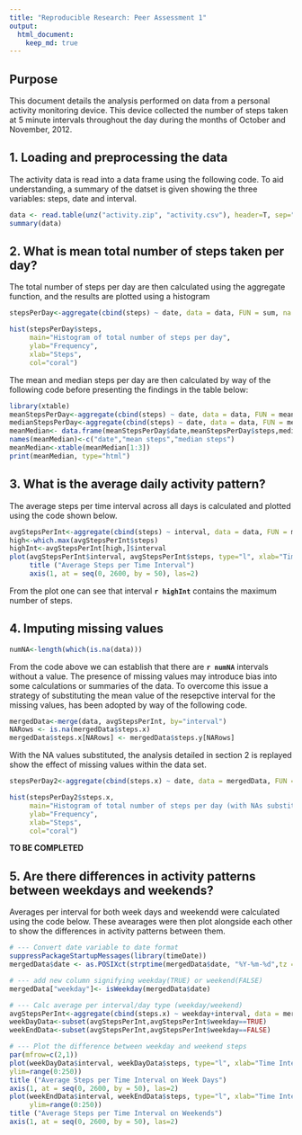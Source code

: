 ```yaml
---
title: "Reproducible Research: Peer Assessment 1"
output: 
  html_document:
    keep_md: true
---
```



## Purpose

This document details the analysis performed on data from a personal activity monitoring device. This device collected the number of steps taken at 5 minute intervals throughout the day during the months of October and November, 2012.


## 1. Loading and preprocessing the data

The activity data is read into a data frame using the following code. To aid understanding, a summary of the datset is given showing the three variables: steps, date and interval.
```r
data <- read.table(unz("activity.zip", "activity.csv"), header=T, sep=",")
summary(data)
```


## 2. What is mean total number of steps taken per day?
The total number of steps per day are then calculated using the aggregate function, and the results are plotted using a histogram

```r
stepsPerDay<-aggregate(cbind(steps) ~ date, data = data, FUN = sum, na.rm = TRUE)

hist(stepsPerDay$steps,
     main="Histogram of total number of steps per day",
     ylab="Frequency",
     xlab="Steps",
     col="coral")
```


The mean and median steps per day are then calculated by way of the following code before presenting the findings in the table below:
```r
library(xtable)
meanStepsPerDay<-aggregate(cbind(steps) ~ date, data = data, FUN = mean, na.rm = TRUE)
medianStepsPerDay<-aggregate(cbind(steps) ~ date, data = data, FUN = median, na.rm = TRUE)
meanMedian<- data.frame(meanStepsPerDay$date,meanStepsPerDay$steps,medianStepsPerDay$steps)
names(meanMedian)<-c("date","mean steps","median steps")
meanMedian<-xtable(meanMedian[1:3])
print(meanMedian, type="html")
```
## 3. What is the average daily activity pattern?

The average steps per time interval across all days is calculated and plotted using the code shown below. 

```r
avgStepsPerInt<-aggregate(cbind(steps) ~ interval, data = data, FUN = mean, na.rm = TRUE)
high<-which.max(avgStepsPerInt$steps)
highInt<-avgStepsPerInt[high,]$interval
plot(avgStepsPerInt$interval, avgStepsPerInt$steps, type="l", xlab="Time Interval", ylab="Number of Steps",xaxt="n")
     title ("Average Steps per Time Interval")
     axis(1, at = seq(0, 2600, by = 50), las=2)
```



From the plot one can see that  interval **`r highInt`** contains the maximum number of steps.


## 4. Imputing missing values

```r
numNA<-length(which(is.na(data)))
```

From the code above we can establish that there are **```r numNA```** intervals without a value. The presence of missing values may introduce bias into some calculations or summaries of the data. To overcome this issue a strategy of substituting the mean value of the resepctive interval for the missing values, has been adopted by way of the following code.

```r
mergedData<-merge(data, avgStepsPerInt, by="interval")
NARows <- is.na(mergedData$steps.x)
mergedData$steps.x[NARows] <- mergedData$steps.y[NARows]
```

With the NA values substituted, the analysis detailed in section 2 is replayed show the effect of missing values within the data set. 

```r
stepsPerDay2<-aggregate(cbind(steps.x) ~ date, data = mergedData, FUN = sum, na.rm = TRUE)

hist(stepsPerDay2$steps.x,
     main="Histogram of total number of steps per day (with NAs substituted)",
     ylab="Frequency",
     xlab="Steps",
     col="coral")
```

**TO BE COMPLETED**

## 5. Are there differences in activity patterns between weekdays and weekends?

Averages per interval for both week days and weekendd were calculated using the code below. These avearages were then plot alongside each other to show the differences in activity patterns between them.


```r
# --- Convert date variable to date format
suppressPackageStartupMessages(library(timeDate))
mergedData$date <- as.POSIXct(strptime(mergedData$date, "%Y-%m-%d",tz = "GMT"))

# --- add new column signifying weekday(TRUE) or weekend(FALSE)
mergedData["weekday"]<- isWeekday(mergedData$date)

# --- Calc average per interval/day type (weekday/weekend)
avgStepsPerInt<-aggregate(cbind(steps.x) ~ weekday+interval, data = mergedData, FUN = mean, na.rm = TRUE)
weekDayData<-subset(avgStepsPerInt,avgStepsPerInt$weekday==TRUE)
weekEndData<-subset(avgStepsPerInt,avgStepsPerInt$weekday==FALSE)

# --- Plot the difference between weekday and weekend steps
par(mfrow=c(2,1))
plot(weekDayData$interval, weekDayData$steps, type="l", xlab="Time Interval", ylab="Number of Steps",xaxt="n",
ylim=range(0:250))
title ("Average Steps per Time Interval on Week Days")
axis(1, at = seq(0, 2600, by = 50), las=2)
plot(weekEndData$interval, weekEndData$steps, type="l", xlab="Time Interval", ylab="Number of Steps",xaxt="n",
     ylim=range(0:250))
title ("Average Steps per Time Interval on Weekends")
axis(1, at = seq(0, 2600, by = 50), las=2)

```
